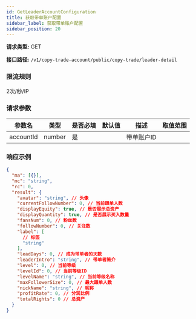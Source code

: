 ```yaml
---
id: GetLeaderAccountConfiguration
title: 获取带单账户配置
sidebar_label: 获取带单账户配置
sidebar_position: 20
---
```


**请求类型:** GET

**接口路径:** `/v1/copy-trade-account/public/copy-trade/leader-detail`

### 限流规则

2次/秒/IP

### 请求参数

| 参数名      | 类型   | 是否必填 | 默认值 | 描述       | 取值范围 |
| --------- | ------ | --------- | ------- | ----------------- | ------ |
| accountId | number | 是       |         | 带单账户ID |        |

### 响应示例

```json title="响应"
{
  "ma": [{}],
  "mc": "string",
  "rc": 0,
  "result": {
    "avatar": "string", // 头像
    "currentFollowNumber": 0, // 当前跟单人数
    "displayEquity": true, // 是否展示总资产
    "displayQuantity": true, // 是否展示买入数量
    "fansNum": 0, // 粉丝数
    "followNumber": 0, // 关注数
    "label": [
      // 标签
      "string"
    ],
    "leadDays": 0, // 成为带单者的天数
    "leaderIntro": "string", // 带单者简介
    "level": 0, // 当前等级
    "levelId": 0, // 当前等级ID
    "levelName": "string", // 当前等级名称
    "maxFollowerSize": 0, // 最大跟单人数
    "nickName": "string", // 昵称
    "profitRate": 0, // 分润比例
    "totalRights": 0 // 总资产
  }
}
```